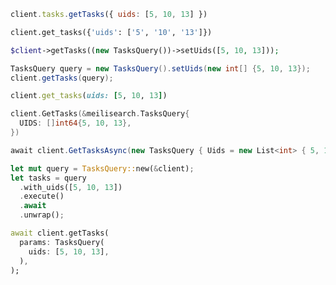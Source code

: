 <CodeGroup>

```javascript JS
client.tasks.getTasks({ uids: [5, 10, 13] })
```

```python Python
client.get_tasks({'uids': ['5', '10', '13']})
```

```php PHP
$client->getTasks((new TasksQuery())->setUids([5, 10, 13]));
```

```java Java
TasksQuery query = new TasksQuery().setUids(new int[] {5, 10, 13});
client.getTasks(query);
```

```ruby Ruby
client.get_tasks(uids: [5, 10, 13])
```

```go Go
client.GetTasks(&meilisearch.TasksQuery{
  UIDS: []int64{5, 10, 13},
})
```

```csharp C#
await client.GetTasksAsync(new TasksQuery { Uids = new List<int> { 5, 10, 13 } });
```

```rust Rust
let mut query = TasksQuery::new(&client);
let tasks = query
  .with_uids([5, 10, 13])
  .execute()
  .await
  .unwrap();
```

```dart Dart
await client.getTasks(
  params: TasksQuery(
    uids: [5, 10, 13],
  ),
);
```
</CodeGroup>